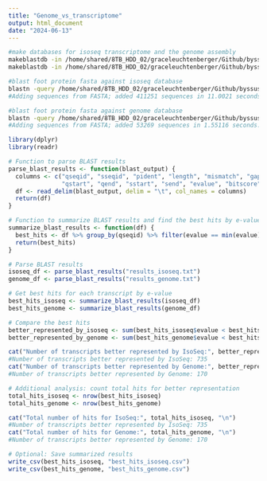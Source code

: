 ```yaml
---
title: "Genome_vs_transcriptome"
output: html_document
date: "2024-06-13"
---
```


```bash
#make databases for isoseq transcriptome and the genome assembly
makeblastdb -in /home/shared/8TB_HDD_02/graceleuchtenberger/Github/byssus-exp-analysis/data/Mtros-hq_transcripts.fasta -dbtype nucl -out isoseq_db
makeblastdb -in /home/shared/8TB_HDD_02/graceleuchtenberger/Github/byssus-exp-analysis/data/ncbi_dataset/data/GCF_036588685.1/cds_from_genomic.fasta -dbtype nucl -out genome_db

#blast foot protein fasta against isoseq database
blastn -query /home/shared/8TB_HDD_02/graceleuchtenberger/Github/byssus-exp-analysis/data/foot_proteins.fasta -db isoseq_db -out results_isoseq.txt -outfmt 6
#Adding sequences from FASTA; added 411251 sequences in 11.0021 seconds.

#blast foot protein fasta against genome database
blastn -query /home/shared/8TB_HDD_02/graceleuchtenberger/Github/byssus-exp-analysis/data/foot_proteins.fasta -db genome_db -out results_genome.txt -outfmt 6
#Adding sequences from FASTA; added 53269 sequences in 1.55116 seconds.
```
```r
library(dplyr)
library(readr)

# Function to parse BLAST results
parse_blast_results <- function(blast_output) {
  columns <- c("qseqid", "sseqid", "pident", "length", "mismatch", "gapopen",
               "qstart", "qend", "sstart", "send", "evalue", "bitscore")
  df <- read_delim(blast_output, delim = "\t", col_names = columns)
  return(df)
}

# Function to summarize BLAST results and find the best hits by e-value
summarize_blast_results <- function(df) {
  best_hits <- df %>% group_by(qseqid) %>% filter(evalue == min(evalue)) %>% ungroup()
  return(best_hits)
}

# Parse BLAST results
isoseq_df <- parse_blast_results("results_isoseq.txt")
genome_df <- parse_blast_results("results_genome.txt")

# Get best hits for each transcript by e-value
best_hits_isoseq <- summarize_blast_results(isoseq_df)
best_hits_genome <- summarize_blast_results(genome_df)

# Compare the best hits
better_represented_by_isoseq <- sum(best_hits_isoseq$evalue < best_hits_genome$evalue)
better_represented_by_genome <- sum(best_hits_genome$evalue < best_hits_isoseq$evalue)

cat("Number of transcripts better represented by IsoSeq:", better_represented_by_isoseq, "\n")
#Number of transcripts better represented by IsoSeq: 735
cat("Number of transcripts better represented by Genome:", better_represented_by_genome, "\n")
#Number of transcripts better represented by Genome: 170 

# Additional analysis: count total hits for better representation
total_hits_isoseq <- nrow(best_hits_isoseq)
total_hits_genome <- nrow(best_hits_genome)

cat("Total number of hits for IsoSeq:", total_hits_isoseq, "\n")
#Number of transcripts better represented by IsoSeq: 735 
cat("Total number of hits for Genome:", total_hits_genome, "\n")
#Number of transcripts better represented by Genome: 170 

# Optional: Save summarized results
write_csv(best_hits_isoseq, "best_hits_isoseq.csv")
write_csv(best_hits_genome, "best_hits_genome.csv")

```



